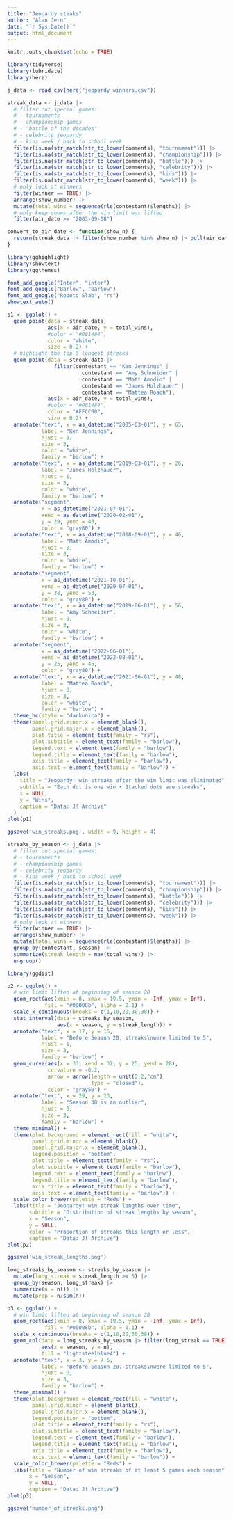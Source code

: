 ```yaml
---
title: "Jeopardy steaks"
author: "Alan Jern"
date: "`r Sys.Date()`"
output: html_document
---
```


```r
knitr::opts_chunk$set(echo = TRUE)
```

```r
library(tidyverse)
library(lubridate)
library(here)
```

```r
j_data <- read_csv(here("jeopardy_winners.csv"))
```

```r
streak_data <- j_data |> 
  # filter out special games:
  # - tournaments
  # - championship games
  # - "battle of the decades"
  # - celebrity jeopardy
  # - kids week / back to school week
  filter(is.na(str_match(str_to_lower(comments), "tournament"))) |>
  filter(is.na(str_match(str_to_lower(comments), "championship"))) |>
  filter(is.na(str_match(str_to_lower(comments), "battle"))) |>
  filter(is.na(str_match(str_to_lower(comments), "celebrity"))) |>
  filter(is.na(str_match(str_to_lower(comments), "kids"))) |>
  filter(is.na(str_match(str_to_lower(comments), "week"))) |>
  # only look at winners
  filter(winner == TRUE) |> 
  arrange(show_number) |> 
  mutate(total_wins = sequence(rle(contestant)$lengths)) |> 
  # only keep shows after the win limit was lifted
  filter(air_date >= "2003-09-08")
```


```r
convert_to_air_date <- function(show_n) {
  return(streak_data |> filter(show_number %in% show_n) |> pull(air_date))
}
```



```r
library(gghighlight)
library(showtext)
library(ggthemes)

font_add_google("Inter", "inter")
font_add_google("Barlow", "barlow")
font_add_google("Roboto Slab", "rs")
showtext_auto()

p1 <- ggplot() +
  geom_point(data = streak_data,
             aes(x = air_date, y = total_wins),
             #color = "#081484",
             color = "white",
             size = 0.2) +
  # highlight the top 5 longest streaks
  geom_point(data = streak_data |> 
               filter(contestant == "Ken Jennings" |
                        contestant == "Amy Schneider" |
                        contestant == "Matt Amodio" |
                        contestant == "James Holzhauer" |
                        contestant == "Mattea Roach"),
             aes(x = air_date, y = total_wins),
             #color = "#081484",
             color = "#FFCC00",
             size = 0.2) +
  annotate("text", x = as_datetime("2005-03-01"), y = 65,
           label = "Ken Jennings",
           hjust = 0,
           size = 3,
           color = "white",
           family = "barlow") +
  annotate("text", x = as_datetime("2019-03-01"), y = 26,
           label = "James Holzhauer",
           hjust = 1,
           size = 3,
           color = "white",
           family = "barlow") +
  annotate("segment",
           x = as_datetime("2021-07-01"),
           xend = as_datetime("2020-02-01"),
           y = 29, yend = 43,
           color = "gray80") +
  annotate("text", x = as_datetime("2018-09-01"), y = 46,
           label = "Matt Amodio",
           hjust = 0,
           size = 3,
           color = "white",
           family = "barlow") +
  annotate("segment",
           x = as_datetime("2021-10-01"),
           xend = as_datetime("2020-07-01"),
           y = 38, yend = 53,
           color = "gray80") +
  annotate("text", x = as_datetime("2019-06-01"), y = 56,
           label = "Amy Schneider",
           hjust = 0,
           size = 3,
           color = "white",
           family = "barlow") +
  annotate("segment",
           x = as_datetime("2022-06-01"),
           xend = as_datetime("2022-08-01"),
           y = 25, yend = 45,
           color = "gray80") +
  annotate("text", x = as_datetime("2021-06-01"), y = 48,
           label = "Mattea Roach",
           hjust = 0,
           size = 3,
           color = "white",
           family = "barlow") +
  theme_hc(style = "darkunica") +
  theme(panel.grid.minor.x = element_blank(),
        panel.grid.major.x = element_blank(),
        plot.title = element_text(family = "rs"),
        plot.subtitle = element_text(family = "barlow"),
        legend.text = element_text(family = "barlow"),
        legend.title = element_text(family = "barlow"),
        axis.title = element_text(family = "barlow"),
        axis.text = element_text(family = "barlow")) +
  labs(
    title = "Jeopardy! win streaks after the win limit was eliminated",
    subtitle = "Each dot is one win • Stacked dots are streaks",
    x = NULL,
    y = "Wins",
    caption = "Data: J! Archive"
  )
plot(p1)

ggsave('win_streaks.png', width = 9, height = 4)
```
```r
streaks_by_season <- j_data |> 
  # filter out special games:
  # - tournaments
  # - championship games
  # - celebrity jeopardy
  # - kids week / back to school week
  filter(is.na(str_match(str_to_lower(comments), "tournament"))) |>
  filter(is.na(str_match(str_to_lower(comments), "championship"))) |>
  filter(is.na(str_match(str_to_lower(comments), "battle"))) |>
  filter(is.na(str_match(str_to_lower(comments), "celebrity"))) |>
  filter(is.na(str_match(str_to_lower(comments), "kids"))) |>
  filter(is.na(str_match(str_to_lower(comments), "week"))) |>
  # only look at winners
  filter(winner == TRUE) |> 
  arrange(show_number) |> 
  mutate(total_wins = sequence(rle(contestant)$lengths)) |> 
  group_by(contestant, season) |> 
  summarize(streak_length = max(total_wins)) |> 
  ungroup()
```

```r
library(ggdist)

p2 <- ggplot() +
  # win limit lifted at beginning of season 20
  geom_rect(aes(xmin = 0, xmax = 19.5, ymin = -Inf, ymax = Inf),
            fill = "#00008b", alpha = 0.1) +
  scale_x_continuous(breaks = c(1,10,20,30,38)) +
  stat_interval(data = streaks_by_season,
                aes(x = season, y = streak_length)) +
  annotate("text", x = 17, y = 15,
           label = "Before Season 20, streaks\nwere limited to 5",
           hjust = 1,
           size = 3,
           family = "barlow") +
  geom_curve(aes(x = 33, xend = 37, y = 25, yend = 28),
             curvature = -0.2, 
             arrow = arrow(length = unit(0.2,"cm"),
                           type = "closed"),
             color = "gray50") +
  annotate("text", x = 29, y = 23,
           label = "Season 38 is an outlier",
           hjust = 0,
           size = 3,
           family = "barlow") +
  theme_minimal() +
  theme(plot.background = element_rect(fill = "white"),
        panel.grid.minor = element_blank(),
        panel.grid.major.x = element_blank(),
        legend.position = "bottom",
        plot.title = element_text(family = "rs"),
        plot.subtitle = element_text(family = "barlow"),
        legend.text = element_text(family = "barlow"),
        legend.title = element_text(family = "barlow"),
        axis.title = element_text(family = "barlow"),
        axis.text = element_text(family = "barlow")) +
  scale_color_brewer(palette = "Reds") +
  labs(title = "Jeopardy! win streak lengths over time",
       subtitle = "Distribution of streak lengths by season",
       x = "Season",
       y = NULL,
       color = "Proportion of streaks this length or less",
       caption = "Data: J! Archive")
plot(p2)

ggsave('win_streak_lengths.png')
```
```r
long_streaks_by_season <- streaks_by_season |> 
  mutate(long_streak = streak_length >= 5) |> 
  group_by(season, long_streak) |> 
  summarize(n = n()) |> 
  mutate(prop = n/sum(n))
```

```r
p3 <- ggplot() +
  # win limit lifted at beginning of season 20
  geom_rect(aes(xmin = 0, xmax = 19.5, ymin = -Inf, ymax = Inf),
            fill = "#00008b", alpha = 0.1) +
  scale_x_continuous(breaks = c(1,10,20,30,38)) +
  geom_col(data = long_streaks_by_season |> filter(long_streak == TRUE),
           aes(x = season, y = n),
           fill = "lightsteelblue4") +
  annotate("text", x = 3, y = 7.5,
           label = "Before Season 20, streaks\nwere limited to 5",
           hjust = 0,
           size = 3,
           family = "barlow") +
  theme_minimal() +
  theme(plot.background = element_rect(fill = "white"),
        panel.grid.minor = element_blank(),
        panel.grid.major.x = element_blank(),
        legend.position = "bottom",
        plot.title = element_text(family = "rs"),
        plot.subtitle = element_text(family = "barlow"),
        legend.text = element_text(family = "barlow"),
        legend.title = element_text(family = "barlow"),
        axis.title = element_text(family = "barlow"),
        axis.text = element_text(family = "barlow")) +
  scale_color_brewer(palette = "Reds") +
  labs(title = "Number of win streaks of at least 5 games each season",
       x = "Season",
       y = NULL,
       caption = "Data: J! Archive")
plot(p3)

ggsave("number_of_streaks.png")
```

